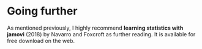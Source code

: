 # Going further

As mentioned previously, I highly recommend **learning statistics with jamovi** (2018) by Navarro and Foxcroft as further reading. It is available for free download on the web.

